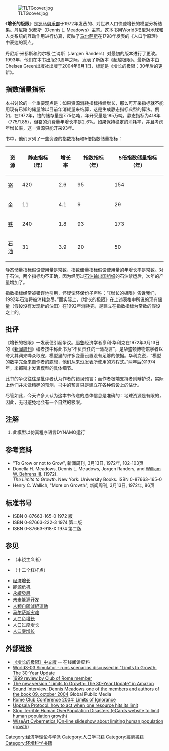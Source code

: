 {{external links|time=2019-08-18T09:25:57+00:00}}
{{no footnotes|time=2018-12-22T23:50:52+00:00}}
[[File:TLTGcover.jpg|thumb]]

《'''增长的极限'''》是[[罗马俱乐部|罗马俱乐部]]于1972年发表的、对世界人口快速增长的模型分析结果。丹尼斯·米都斯（Dennis L. Meadows）主笔。这本书用World3模型对地球和人类系统的互动作用进行仿真{{ref|Dynamo}}，反映了[[马尔萨斯|马尔萨斯]]在1798年发表的《人口学原理》中表达的观点。

丹尼斯·米都斯和约尔根·兰讷斯（Jørgen Randers）对最初的版本进行了更改。1993年，他们在本书出版20周年之际，发表了新版本《超越极限》。最新版本由Chelsea Green出版社出版于2004年6月1日，标题是《增长的极限：30年后的更新》。

== 指数储量指标 ==
本书讨论的一个重要观点是：如果资源消耗指标持续增长，那么可开采指标就不能用现有已知的储量除以目前年消耗量来结算，这是生成静态指标典型的算法。例如，在1972年，铬的储存量是7.75亿吨，年开采量是185万吨。静态指标为418年（775/1.85），但铬的消费量年增长率是2.6%。如果保持稳定的消耗率，并且考虑年增长率，这一资源只能开采93年。

书中，他们罗列了一些资源的指数指标和5倍指数储量指标：

{| class=wikitable
!资源!!静态指标（年）!!增长率!!指数指标（年）!!5倍指数储量指标（年）
|-
|[[铬|铬]]||420||2.6||95||154
|-
|[[金|金]]||11||4.1||9||29
|-
|[[铁|铁]]||240||1.8||93||173
|-
|[[石油|石油]]||31||3.9||20||50
|}

静态储量指标假设使用量是常数，指数储量指标假设使用量的年增长率是常数。对于石油，两个指标均不正确，因为经历过[[石油输出国组织|石油输出国组织]]的石油禁运后，次年的产量增加了。

指数指标经常被错误地引用，怀疑论环保份子声称：“《增长的极限》告诉我们，1992年石油将被消耗怠尽。”而实际上，《增长的极限》在上述表格中所说的现有储量（假设没有发现新的油田）在1992年消耗完，是建立在指数指标为常数的假设之上的。

== 批评 ==
《增长的极限》一发表便引起争议。[[耶鲁|耶鲁]]经济学者亨利·华利克在1972年3月13日的《[[新闻周刊|新闻周刊]]》编者按中称此书为“不负责任的一派胡言”，是华盛顿博物馆学者以夸大其词来哗众取宠，模型里的许多变量设置没有足够的依据。华利克说，“模型的数字完全来自作者的臆想，他们从来没发表所使用的方程式。”两年后的1974年，米都斯才发表模型的具体细节。

此书的争议往往是批评者认为作者的错误预言；而作者极端支持者则辩护说，实际上他们并未做精确的预测，书中的预言只是建立在各种假设上的估计。

尽管如此，今天许多人认为这本书传递的总体信息是准确的：地球资源是有限的，因此，无可避免地会有一个自然的极限。

==注解==
#{{note|Dynamo}} 此模型以仿真程序语言DYNAMO运行

==参考资料==
*"To Grow or not to Grow", 新闻周刊, 3月13日, 1972年, 102-103页
*Donella H. Meadows, Dennis L. Meadows, Jørgen Randers, and [[William_W._Behrens_III|William W. Behrens III]]. (1972).<br> ''The Limits to Growth''. New York: University Books. ISBN 0-87663-165-0
*Henry C. Wallich, "More on Growth", 新闻周刊, 3月13日, 1972年, 86页

== 标准书号 ==
* ISBN  0-87663-165-0 1972 版
* ISBN 0-87663-222-3 1974 第二版 
* ISBN 0-87663-918-X 1974 第二版

== 参见 ==
* {{le|Cornucopian}}（丰饶主义者）
* {{le|twelve leverage points}}（十二个杠杆点）
* [[经济增长|经济增长]]
* [[能源危机|能源危机]]
* [[永續發展|永續發展]]
* [[未来能源开发|未来能源开发]]
* [[人類自願滅絕運動|人類自願滅絕運動]]
* [[马尔萨斯灾难|马尔萨斯灾难]]
* [[人口负增长|人口负增长]]
* [[人口过度增长|人口过度增长]]
* [[人口零增长|人口零增长]]

== 外部链接 ==
{{Commonscat|The Limits to Growth}}
* [https://web.archive.org/web/20060118101822/http://www.epman.cn/book/growth/index.htm 《增长的极限》中文版] -- 在线阅读资料
* [http://www.world3simulator.org/ World3-03 Simulator - runs scenarios discussed in "Limits to Growth: The 30-Year Update] {{Wayback|url=http://www.world3simulator.org/ |date=20180326051023 }}
* [http://www.abc.net.au/science/slab/rome/default.htm 1999 review by Club of Rome member] {{Wayback|url=http://www.abc.net.au/science/slab/rome/default.htm |date=20201109030108 }}
* [http://www.amazon.com/exec/obidos/tg/detail/-/193149858X/ The new version "Limits to Growth: The 30-Year Update" in Amazon]
* [https://web.archive.org/web/20060225192054/http://media.globalpublicmedia.com/RM/2004/10/Meadows.FSN.20041009.mp3 Sound Interview: Dennis Meadows one of the members and authors of the book 09. october 2004] Global Public Media
* [https://web.archive.org/web/20060512215527/http://www.clubofrome.org/news/events/event.php?id=2 Rome Club Conference 2004: Limits of Ignorance]
* [http://www.peakoil.net/uhdsg/UppsalaProtocol.html Uppsala Protocol: how to act when one resource hits its limit] {{Wayback|url=http://www.peakoil.net/uhdsg/UppsalaProtocol.html |date=20210211042459 }}
* [http://www.sthopd.net/ Stop Terrible Human OverPopulation Disasters (eCards website to limit human population growth)] {{Wayback|url=http://www.sthopd.net/ |date=20201202120945 }}
* [http://www.wisart.net/ WiseArt Cybernetics (On-line slideshow about limiting human population growth)] {{Wayback|url=http://www.wisart.net/ |date=20191114144547 }}


{{人口}}

{{Authority control}}
[[Category:经济学理论与学派|Category:经济学理论与学派]]
[[Category:人口学书籍|Category:人口学书籍]]
[[Category:經濟書籍|Category:經濟書籍]]
[[Category:环境科学书籍|Category:环境科学书籍]]